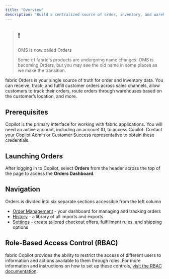 ```yaml
---
title: "Overview"
description: "Build a centralized source of order, inventory, and warehouse information with fabric Orders."
---
```


> ## ❗️
> 
> OMS is now called Orders
> 
> Some of fabric's products are undergoing name changes. OMS is becoming Orders, but you may see the old name in some places as we make the transition.

fabric Orders is your single source of truth for order and inventory data. You can receive, track, and fulfill customer orders across sales channels, allow customers to track their orders, route orders through warehouses based on the customer’s location, and more.

## Prerequisites

Copilot is the primary interface for working with fabric applications. You will need an active account, including an account ID, to access Copilot. Contact your Copilot Admin or Customer Success representative to obtain these credentials.

## Launching Orders

After logging in to Copilot, select **Orders** from the header across the top of the page to access the **Orders Dashboard**. 

## Navigation

Orders is divided into six separate sections accessible from the left column

* [Order Management](/docs/orders-order-management) \- your dashboard for managing and tracking orders
* [History](/docs/orders-history) \- a library of all imports and exports
* [Settings](/docs/orders-settings) \- create tailored checkout offers, fulfillment rules, and shipping options

## Role-Based Access Control (RBAC)

fabric Copilot provides the ability to restrict the access of different users to information and actions available to them through roles. For more information and instructions on how to set up these controls, [visit the RBAC documentation](/docs/role-based-access-control).